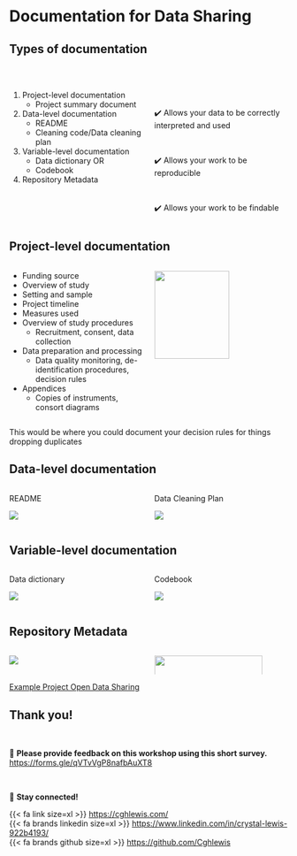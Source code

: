 # Documentation for Data Sharing {.background-secondary}


## Types of documentation

::: columns
::: {.column width="50%"}

<br>

1. Project-level documentation
    - Project summary document

2. Data-level documentation
    - README
    - Cleaning code/Data cleaning plan

3. Variable-level documentation
    - Data dictionary OR
    - Codebook

4. Repository Metadata

:::

::: {.column width="50%"}


<br>

<br>

✔️ Allows your data to be correctly interpreted and used

<br>

✔️ Allows your work to be reproducible

<br>

✔️ Allows your work to be findable

:::
:::

## Project-level documentation

::: columns
::: {.column width="50%"}

- Funding source
- Overview of study
- Setting and sample
- Project timeline
- Measures used
- Overview of study procedures
  - Recruitment, consent, data collection 
- Data preparation and processing
  - Data quality monitoring, de-identification procedures, decision rules
- Appendices
  - Copies of instruments, consort diagrams
:::

::: {.column width="50%"}

![](images/project_summary.PNG){fig-align="center" width="75%"}

:::
:::

:::{.notes}

This would be where you could document your decision rules for things dropping duplicates

:::

## Data-level documentation

::: columns
::: {.column width="50%"}


README

![](images/readme.PNG){fig-align="center"}

:::

::: {.column width="50%"}

Data Cleaning Plan

![](images/data_cleaning_plan2.PNG){fig-align="center"}

:::
:::

## Variable-level documentation

::: columns
::: {.column width="50%"}

Data dictionary

![](images/dictionary.PNG){fig-align="center"}

:::

::: {.column width="50%"}


Codebook

![](images/codebook.PNG){fig-align="center"}

:::
:::


## Repository Metadata

::: columns
::: {.column width="50%"}

![](images/osf_project.PNG){fig-align="center"}

:::

::: {.column width="50%"}

![](images/repository_metadata.PNG){fig-align="center" width="90%"}

:::
:::

::: footer

[Example Project Open Data Sharing](https://osf.io/59gte/)

:::

## Thank you! {.background-secondary}

<br>

🌟  **Please provide feedback on this workshop using this short survey.**   
[https://forms.gle/qVTvVgP8nafbAuXT8](https://forms.gle/qVTvVgP8nafbAuXT8)

<br>

🌟 **Stay connected!**

{{< fa link size=xl >}} [https://cghlewis.com/](https://cghlewis.com/)   
{{< fa brands linkedin size=xl >}}    [https://www.linkedin.com/in/crystal-lewis-922b4193/](https://www.linkedin.com/in/crystal-lewis-922b4193/)   
{{< fa brands github size=xl >}}  [https://github.com/Cghlewis](https://github.com/Cghlewis)  

